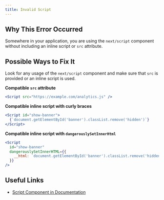 ```yaml
---
title: Invalid Script
---
```


## Why This Error Occurred

Somewhere in your application, you are using the `next/script` component without including an inline script or `src` attribute.

## Possible Ways to Fix It

Look for any usage of the `next/script` component and make sure that `src` is provided or an inline script is used.

**Compatible `src` attribute**

```jsx
<Script src="https://example.com/analytics.js" />
```

**Compatible inline script with curly braces**

```jsx
<Script id="show-banner">
  {`document.getElementById('banner').classList.remove('hidden')`}
</Script>
```

**Compatible inline script with `dangerouslySetInnerHtml`**

```jsx
<Script
  id="show-banner"
  dangerouslySetInnerHTML={{
    __html: `document.getElementById('banner').classList.remove('hidden')`,
  }}
/>
```

## Useful Links

- [Script Component in Documentation](/docs/pages/building-your-application/optimizing/scripts)
